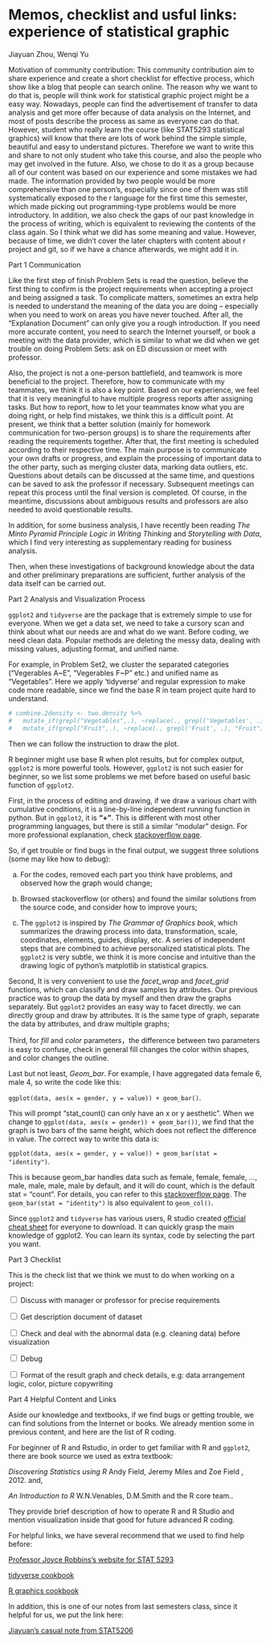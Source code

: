 #  Memos, checklist and usful links: experience of statistical graphic

Jiayuan Zhou, Wenqi Yu

Motivation of community contribution: This community contribution aim to share experience and create a short checklist for effective process, which show like a blog that people can search online. The reason why we want to do that is, people will think work for statistical graphic project might be a easy way. Nowadays, people can find the advertisement of transfer to data analysis and get more offer because of data analysis on the Internet, and most of posts describe the process as same as everyone can do that. However, student who really learn the course (like STAT5293 statistical graphics) will know that there are lots of work behind the simple simple, beautiful and easy to understand pictures. Therefore we want to write this and share to not only student who take this course, and also the people who may get involved in the future. Also, we chose to do it as a group because all of our content was based on our experience and some mistakes we had made. The information provided by two people would be more comprehensive than one person's, especially since one of them was still systematically exposed to the r language for the first time this semester, which made picking out programming-type problems would be more introductory. In addition, we also check the gaps of our past knowledge in the process of writing, which is equivalent to reviewing the contents of the class again. So I think what we did has some meaning and value. However, because of time, we didn't cover the later chapters with content about r project and git, so if we have a chance afterwards, we might add it in.


Part 1 Communication

Like the first step of finish Problem Sets is read the question, believe the first thing to confirm is the project requirements when accepting a project and being assigned a task. To complicate matters, sometimes an extra help is needed to understand the meaning of the data you are doing -- especially when you need to work on areas you have never touched. After all, the "Explanation Document" can only give you a rough introduction. If you need more accurate content, you need to search the Internet yourself, or book a meeting with the data provider, which is similar to what we did when we get trouble on doing Problem Sets: ask on ED discussion or meet with professor.

Also, the project is not a one-person battlefield, and teamwork is more beneficial to the project. Therefore, how to communicate with my teammates, we think it is also a key point. Based on our experience, we feel that it is very meaningful to have multiple progress reports after assigning tasks. But how to report, how to let your teammates know what you are doing right, or help find mistakes, we think this is a difficult point. At present, we think that a better solution (mainly for homework communication for two-person groups) is to share the requirements after reading the requirements together. After that, the first meeting is scheduled according to their respective time. The main purpose is to communicate your own drafts or progress, and explain the processing of important data to the other party, such as merging cluster data, marking data outliers, etc. Questions about details can be discussed at the same time, and questions can be saved to ask the professor if necessary. Subsequent meetings can repeat this process until the final version is completed. Of course, in the meantime, discussions about ambiguous results and professors are also needed to avoid questionable results.

In addition, for some business analysis, I have recently been reading *The Minto Pyramid Principle Logic in Writing Thinking* and *Storytelling with Data*, which I find very interesting as supplementary reading for business analysis.

Then, when these investigations of background knowledge about the data and other preliminary preparations are sufficient, further analysis of the data itself can be carried out.

Part 2 Analysis and Visualization Process

`ggplot2` and `tidyverse` are the package that is extremely simple to use for everyone. When we get a data set, we need to take a cursory scan and think about what our needs are and what do we want. Before coding, we need clean data. Popular methods are deleting the messy data, dealing with missing values, adjusting format, and unified name.

For example, in Problem Set2, we cluster the separated categories ("Vegerables A\~E", "Vegerables F\~P" etc.) and unified name as "Vegetables". Here we apply 'tidyverse' and regular expression to make code more readable, since we find the base R in team project quite hard to understand.

```r
# combine.2density <- two.density %>%
#   mutate_if(grepl("Vegetables",.), ~replace(., grepl('Vegetables', .), "Vegetables")) %>%
#   mutate_if(grepl("Fruit",.), ~replace(., grepl('Fruit', .), "Fruit"))
```

Then we can follow the instruction to draw the plot.

R beginner might use base R when plot results, but for complex output, `ggplot2` is more powerful tools. However, `ggplot2` is not such easier for beginner, so we list some problems we met before based on useful basic function of `ggplot2`.

First, in the process of editing and drawing, if we draw a various chart with cumulative conditions, it is a line-by-line independent running function in python. But in `ggplot2`, it is **"+"**. This is different with most other programming languages, but there is still a similar "modular" design. For more professional explanation, check [stackoverflow page](https://stackoverflow.com/questions/40450904/how-is-ggplot2-plus-operator-defined).

So, if get trouble or find bugs in the final output, we suggest three solutions (some may like how to debug):

a.  For the codes, removed each part you think have problems, and observed how the graph would change;

b.  Browsed stackoverflow (or others) and found the similar solutions from the source code, and consider how to improve yours;

c.  The `ggplot2` is inspired by *The Grammar of Graphics book*, which summarizes the drawing process into data, transformation, scale, coordinates, elements, guides, display, etc. A series of independent steps that are combined to achieve personalized statistical plots. The `ggplot2` is very subtle, we think it is more concise and intuitive than the drawing logic of python's matplotlib in statistical grapics.

Second, It is very convenient to use the *facet_wrap* and *facet_grid* functions, which can classify and draw samples by attributes. Our previous practice was to group the data by myself and then draw the graphs separately. But `ggplot2` provides an easy way to facet directly. we can directly group and draw by attributes. It is the same type of graph, separate the data by attributes, and draw multiple graphs;

Third, for *fill* and *color* parameters，the difference between two parameters is easy to confuse, check in general fill changes the color within shapes, and color changes the outline.

Last but not least, *Geom_bar*. For example, I have aggregated data female 6, male 4, so write the code like this:

`ggplot(data, aes(x = gender, y = value)) + geom_bar()`.

This will prompt "stat_count() can only have an x or y aesthetic". When we change to `ggplot(data, aes(x = gender)) + geom_bar())`, we find that the graph is two bars of the same height, which does not reflect the difference in value. The correct way to write this data is:

`ggplot(data, aes(x = gender, y = value)) + geom_bar(stat = "identity")`.

This is because geom_bar handles data such as female, female, female, ..., male, male, male, male by default, and it will do count, which is the default stat = "count". For details, you can refer to this [stackoverflow page](https://stackoverflow.com/questions/59008974/why-is-stat-identity-necessary-in-geom-bar-in-ggplot). The `geom_bar(stat = "identity")` is also equivalent to `geom_col()`.

Since `ggplot2` and `tidyverse` has various users, R studio created [official cheat sheet](https://www.rstudio.com/resources/cheatsheets/) for everyone to download. It can quickly grasp the main knowledge of ggplot2. You can learn its syntax, code by selecting the part you want.

Part 3 Checklist

This is the check list that we think we must to do when working on a project:

<input type="checkbox" unchecked> Discuss with manager or professor for precise requirements </input>

<input type="checkbox" unchecked> Get description document of dataset </input>

<input type="checkbox" unchecked> Check and deal with the abnormal data (e.g. cleaning data) before visualization</input>

<input type="checkbox" unchecked> Debug</input>

<input type="checkbox" unchecked> Format of the result graph and check details, e.g: data arrangement logic, color, picture copywriting </input>

Part 4 Helpful Content and Links

Aside our knowledge and textbooks, if we find bugs or getting trouble, we can find solutions from the Internet or books. We already mention some in previous content, and here are the list of R coding.

For beginner of R and Rstudio, in order to get familiar with R and `ggplot2`, there are book source we used as extra textbook:

*Discovering Statistics using R* Andy Field, Jeremy Miles and Zoe Field , 2012. and,

*An Introduction to R* W.N.Venables, D.M.Smith and the R core team..

They provide brief description of how to operate R and R Studio and mention visualization inside that good for future advanced R coding.

For helpful links, we have several recommend that we used to find help before:

[Professor Joyce Robbins's website for STAT 5293](https://edav.info)

[tidyverse cookbook](https://rstudio-education.github.io/tidyverse-cookbook/)

[R graphics cookbook](http://www.cookbook-r.com)

In addition, this is one of our notes from last semesters class, since it helpful for us, we put the link here:

[Jiayuan's casual note from STAT5206](https://unruly-age-ae3.notion.site/STAT5206-R-e9a9b224c01c4097b0b09827a2c676aa)
